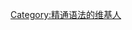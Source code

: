 {{Userbox
  |border-c=#0000aa
  |border-s=1
  |id-c=white
  |id-fc=black
  |id-s=14
  |info-c=#ccf
  |info-fc=black
  |info-s=10
  |id       = 精通语法
  |info     = 這個用戶精通[[语法]]。
}}
[[Category:精通语法的维基人]]